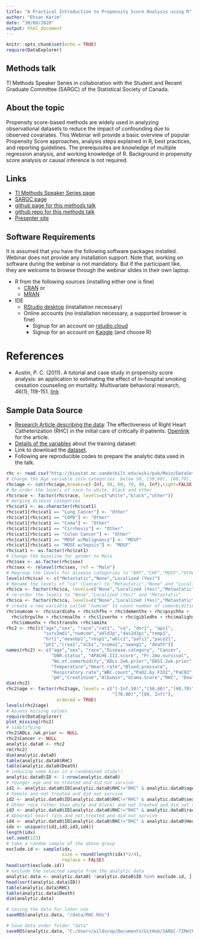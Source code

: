 ```yaml
---
title: "A Practical Introduction to Propensity Score Analysis using R"
author: "Ehsan Karim"
date: "30/09/2020"
output: html_document
---
```


```r
knitr::opts_chunk$set(echo = TRUE)
require(DataExplorer)
```

## Methods talk

TI Methods Speaker Series in collaboration with the Student and Recent Graduate Committee (SARGC) of the Statistical Society of Canada.

## About the topic

Propensity score-based methods are widely used in analyzing observational datasets to reduce the impact of confounding due to observed covariates.  This Webinar will provide a basic overview of popular Propensity Score approaches, analysis steps explained in R, best practices, and reporting guidelines. The prerequisites are knowledge of multiple regression analysis, and working knowledge of R. Background in propensity score analysis or causal inference is not required.

## Links

- [TI Methods Speaker Series page](https://www.ti.ubc.ca/2020/08/06/sep-30-ti-methods-speaker-series-a-practical-introduction-to-propensity-score-analysis-using-r/)
- [SARGC page](https://ssc.ca/en/students-and-recent-graduates-committee-0)
- [github page for this methods talk](https://ehsanx.github.io/SARGC-TIMethods/)
- [github repo for this methods talk](https://github.com/ehsanx/SARGC-TIMethods)
- [Presenter site](http://ehsank.com/)

## Software Requirements

It is assumed that you have the following software packages installed. Webinar does not provide any installation support. Note that, working on software during the webinar is not mandatory. But if the participant like, they are welcome to browse through the webinar slides in their own laptop.

- R from the following sources (installing either one is fine)
  - [CRAN](https://cran.r-project.org/) or 
  - [MRAN](https://mran.microsoft.com/open) 
- IDE
  - [RStudio desktop](https://www.rstudio.com/products/rstudio/download/) (installation necessary)
  - Online accounts (no installation necessary, a supported browser is fine)
    - Signup for an account on [rstudio.cloud](https://rstudio.cloud/)
    -  Signup for an account on [Kaggle](https://www.kaggle.com/) (and choose R)

# References

- Austin, P. C. (2011). A tutorial and case study in propensity score analysis: an application to estimating the effect of in-hospital smoking cessation counseling on mortality. Multivariate behavioral research, 46(1), 119-151. [link](https://www.tandfonline.com/doi/pdf/10.1080/00273171.2011.540480)

## Sample Data Source

- [Research Article describing the data](https://jamanetwork.com/journals/jama/articlepdf/407990/jama_276_11_030.pdf): The effectiveness of Right Heart Catheterization (RHC) in the initial care of critically ill patients. [Openlink](https://www.researchgate.net/publication/236311165_The_Effectiveness_of_Right_Heart_Catheterization_in_the_Initial_Care_of_Critically_III_Patients) for the article.
- [Details of the variables](http://biostat.mc.vanderbilt.edu/wiki/pub/Main/DataSets/rhc.html) about the training dataset:
- Link to download the [dataset](http://biostat.mc.vanderbilt.edu/wiki/pub/Main/DataSets/rhc.csv).
- Following are reproducible codes to prepare the analytic data used in the talk.

```r
rhc <- read.csv("http://biostat.mc.vanderbilt.edu/wiki/pub/Main/DataSets/rhc.csv")
# Change the Age variable into categories  below 50, [50,60), [60,70), [70,80), above 80
rhc$age <- cut(rhc$age,breaks=c(-Inf, 50, 60, 70, 80, Inf),right=FALSE)
# Re-order the levels of race to white, black and other
rhc$race <- factor(rhc$race, levels=c("white","black","other"))
# merging disease categories
rhc$cat1 <- as.character(rhc$cat1)
rhc$cat1[rhc$cat1 == "Lung Cancer"] <- "Other"
rhc$cat1[rhc$cat1 == "COPD"] <- "Other"
rhc$cat1[rhc$cat1 == "Coma"] <- "Other"
rhc$cat1[rhc$cat1 == "Cirrhosis"] <- "Other"
rhc$cat1[rhc$cat1 == "Colon Cancer"] <- "Other"
rhc$cat1[rhc$cat1 == "MOSF w/Malignancy"] <- "MOSF"
rhc$cat1[rhc$cat1 == "MOSF w/Sepsis"] <- "MOSF"
rhc$cat1 <- as.factor(rhc$cat1)
# Change the baseline for gender to Male
rhc$sex <- as.factor(rhc$sex)
rhc$sex <- relevel(rhc$sex, ref = "Male")
# Regroup the levels for disease categories to "ARF","CHF","MOSF","Other".
levels(rhc$ca) <- c("Metastatic","None","Localized (Yes)")
# Rename the levels of "ca" (Cancer) to "Metastatic","None" and "Localized (Yes)" 
rhc$ca <- factor(rhc$ca, levels=c("None","Localized (Yes)","Metastatic"))
# re-order the levels to "None","Localized (Yes)" and "Metastatic"
rhc$ca <- factor(rhc$ca, levels=c("None","Localized (Yes)","Metastatic"))
# create a new variable called "numcom" to count number of comorbidities illness for each person  (12 categories)
rhc$numcom <- rhc$cardiohx + rhc$chfhx + rhc$dementhx + rhc$psychhx + 
  rhc$chrpulhx + rhc$renalhx + rhc$liverhx + rhc$gibledhx + rhc$malighx + 
  rhc$immunhx + rhc$transhx +rhc$amihx
rhc2 <- rhc[c("age","sex", "race","cat1", "ca", "dnr1", "aps1",
              "surv2md1","numcom","adld3p","das2d3pc","temp1",
              "hrt1","meanbp1","resp1","wblc1","pafi1","paco21",
              "ph1","crea1","alb1","scoma1","swang1", "death")]
names(rhc2) <- c("age","sex", "race","Disease.category", "Cancer", 
                 "DNR.status", "APACHE.III.score", "Pr.2mo.survival",
                 "No.of.comorbidity","ADLs.2wk.prior","DASI.2wk.prior",
                 "Temperature","Heart.rate","Blood.pressure",
                 "Respiratory.rate","WBC.count","PaO2.by.FIO2","PaCO2",
                 "pH","Creatinine","Albumin","GComa.Score","RHC", "Death")
dim(rhc2)
rhc2$age <- factor(rhc2$age, levels = c("[-Inf,50)","[50,60)","[60,70)",
                                        "[70,80)","[80, Inf)"), 
                   ordered = TRUE)
levels(rhc2$age)
# Assess missing values
require(DataExplorer)
plot_missing(rhc2) 
# simplifying
rhc2$ADLs.2wk.prior <- NULL
rhc2$Cancer <- NULL
analytic.data0 <- rhc2 
rm(rhc2)
dim(analytic.data0)
table(analytic.data0$RHC)
table(analytic.data0$Death)
# inducing some bias in a randomized study!!
analytic.data0$ID <- 1:nrow(analytic.data0)
# Younger age and no treated and did not survive
id1 <- analytic.data0$ID[analytic.data0$RHC!="RHC" & analytic.data0$age =="[-Inf,50)" & analytic.data0$Death=="Yes"]
# Female and not treated and did not survive
id2 <- analytic.data0$ID[analytic.data0$RHC!="RHC" & analytic.data0$sex !="Male" & analytic.data0$Death=="Yes"]
# Other race (other than white and black) and not treated and did not survive
id3 <- analytic.data0$ID[analytic.data0$RHC!="RHC" & analytic.data0$race =="other" & analytic.data0$Death=="Yes"]
# Abnormal heart rate and not treated and did not survive
id4 <- analytic.data0$ID[analytic.data0$RHC!="RHC" & analytic.data0$Heart.rate < 70 & analytic.data0$Heart.rate > 110 & analytic.data0$Death=="Yes"]
idx <- unique(c(id1,id2,id3,id4))
length(idx)
set.seed(123)
# take a random sample of the above group
exclude.id <- sample(idx, 
                     size = round(length(idx)*3/4), 
                     replace = FALSE)
head(sort(exclude.id))
# exclude the selected sample from the analytic data
analytic.data <- analytic.data0[ !analytic.data0$ID %in% exclude.id, ]
head(sort(analytic.data$ID))
table(analytic.data$RHC)
table(analytic.data$Death)
dim(analytic.data)
```

```r
# Saving the data for later use
saveRDS(analytic.data, "/data/RHC.Rds")
```

```r
# Save data under folder "data"
saveRDS(analytic.data, "C:/Users/wildscop/Documents/GitHub/SARGC-TIMethods/data/RHC.Rds")
```


